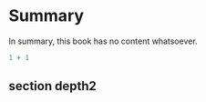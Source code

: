 # Summary {.unnumbered}

In summary, this book has no content whatsoever.

```r
1 + 1
```

## section depth2